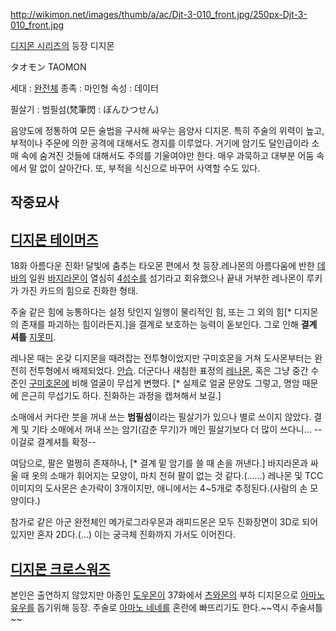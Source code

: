 http://wikimon.net/images/thumb/a/ac/Djt-3-010_front.jpg/250px-Djt-3-010_front.jpg

[[디지몬 시리즈]]의 등장 디지몬

タオモン
TAOMON

세대 : [[완전체]]
종족 : 마인형
속성 : 데이터

필살기 : 범필섬(梵筆閃 : ぼんひつせん)

음양도에 정통하여 모든 술법을 구사해 싸우는 음양사 디지몬. 특히 주술의 위력이 높고, 부적이나 주문에 의한 공격에 대해서도 경지를 이루었다. 거기에 암기도 달인급이라 소매 속에 숨겨진 것들에 대해서도 주의를 기울여야만 한다. 매우 과묵하고 대부분 어둠 속에서 말 없이 살아간다. 또, 부적을 식신으로 바꾸어 사역할 수도 있다.

== 작중묘사 ==
== [[디지몬 테이머즈]] ==
18화 아름다운 진화! 달빛에 춤추는 타오몬 편에서 첫 등장.레나몬의 아름다움에 반한 [[데바]]의 일원 [[바지라몬]]이 열심히 [[4성수]]를 섬기라고 회유했으나 끝내 거부한 레나몬이 루키가 가진 카드의 힘으로 진화한 형태.

주술 같은 힘에 능통하다는 설정 탓인지 일행이 물리적인 힘, 또는 그 외의 힘[* 디지몬의 존재를 파괴하는 힘이라든지.]을 결계로 보호하는 능력이 돋보인다. 그로 인해 '''결계 셔틀''' [[지못미]].

레나몬 때는 온갖 디지몬을 때려잡는 전투형이었지만 구미호몬을 거쳐 도사몬부터는 완전히 전투형에서 배제되었다. [[안습]]. 더군다나 새침한 표정의 [[레나몬]], 혹은 그냥 중간 수준인 [[구미호몬]]에 비해 얼굴이 무섭게 변했다. [* 실제로 얼굴 문양도 그렇고, 명암 때문에 은근히 무섭기도 하다. 진화하는 과정을 캡쳐해서 보길.] 

소매에서 커다란 붓을 꺼내 쓰는 '''범필섬'''이라는 필살기가 있으나 별로 쓰이지 않았다. 결계 및 기타 소매에서 꺼내 쓰는 암기(감춘 무기)가 메인 필살기보다 더 많이 쓰다니... --이걸로 결계셔틀 확정--

여담으로, 팔은 멀쩡히 존재하나, [* 결계 밑 암기를 쓸 때 손을 꺼낸다.] 바지라몬과 싸울 때 옷의 소매가 휘어지는 모양이, 마치 전혀 팔이 없는 것 같다.(……) 레나몬 및 TCC 이미지의 도사몬은 손가락이 3개이지만, 애니에서는 4~5개로 추정된다.(사람의 손 모양이다.)

참가로 같은 아군 완전체인 메가로그라우몬과 래피드몬은 모두 진화장면이 3D로 되어 있지만 혼자 2D다.(...) 이는 궁극체 진화까지 가서도 이어진다.
== [[디지몬 크로스워즈]] ==

본인은 출연하지 않았지만 아종인 [[도우몬]]이 37화에서 [[츠와몬]]의 부하 디지몬으로 [[아마노 유우]]를 돕기위해 등장. 주술로 [[아마노 네네]]를 혼란에 빠뜨리기도 한다.~~역시 주술셔틀~~
